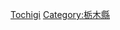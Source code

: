 {{Catnav|頁面分類|各種主題的頁面分類|按國家分類|各國地理|日本地理}}
{{Catnav|頁面分類|地理|各國地理|日本地理}}
{{日本行政區劃分類導航|地理}}
{{Commons category|Geography of Tochigi prefecture}}

[[Category:日本各都道府縣地理|Tochigi]]
[[Category:栃木縣|Category:栃木縣]]